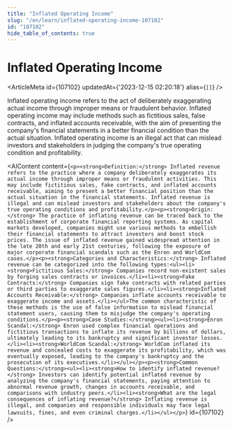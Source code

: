```yaml
---
title: "Inflated Operating Income"
slug: "/en/learn/inflated-operating-income-107102"
id: "107102"
hide_table_of_contents: true
---
```



# Inflated Operating Income

<ArticleMeta id={107102} updatedAt={'2023-12-15 02:20:18'} alias={`[]`} />
<div className='border-solid border-b border-t-0 my-4 border-[var(--ifm-color-gray-300)]' />

Inflated operating income refers to the act of deliberately exaggerating actual income through improper means or fraudulent behavior. Inflated operating income may include methods such as fictitious sales, false contracts, and inflated accounts receivable, with the aim of presenting the company's financial statements in a better financial condition than the actual situation. Inflated operating income is an illegal act that can mislead investors and stakeholders in judging the company's true operating condition and profitability.

<AIContent content={`<p><strong>Definition:</strong> Inflated revenue refers to the practice where a company deliberately exaggerates its actual income through improper means or fraudulent activities. This may include fictitious sales, fake contracts, and inflated accounts receivable, aiming to present a better financial position than the actual situation in the financial statements. Inflated revenue is illegal and can mislead investors and stakeholders about the company's true operating conditions and profitability.</p><p><strong>Origin:</strong> The practice of inflating revenue can be traced back to the establishment of corporate financial reporting systems. As capital markets developed, companies might use various methods to embellish their financial statements to attract investors and boost stock prices. The issue of inflated revenue gained widespread attention in the late 20th and early 21st centuries, following the exposure of major corporate financial scandals such as the Enron and WorldCom cases.</p><p><strong>Categories and Characteristics:</strong> Inflated revenue can be categorized into the following types:<ul><li><strong>Fictitious Sales:</strong> Companies record non-existent sales by forging sales contracts or invoices.</li><li><strong>Fake Contracts:</strong> Companies sign fake contracts with related parties or third parties to exaggerate sales figures.</li><li><strong>Inflated Accounts Receivable:</strong> Companies inflate accounts receivable to exaggerate income and assets.</li></ul>The common characteristic of these methods is the use of false information to mislead financial statement users, causing them to misjudge the company's operating conditions.</p><p><strong>Case Studies:</strong><ul><li><strong>Enron Scandal:</strong> Enron used complex financial operations and fictitious transactions to inflate its revenue by billions of dollars, ultimately leading to its bankruptcy and significant investor losses.</li><li><strong>WorldCom Scandal:</strong> WorldCom inflated its revenue and concealed costs to exaggerate its profitability, which was eventually exposed, leading to the company's bankruptcy and the prosecution of its executives.</li></ul></p><p><strong>Common Questions:</strong><ul><li><strong>How to identify inflated revenue?</strong> Investors can identify potential inflated revenue by analyzing the company's financial statements, paying attention to abnormal revenue growth, changes in accounts receivable, and comparisons with industry peers.</li><li><strong>What are the legal consequences of inflating revenue?</strong> Inflating revenue is illegal, and companies and responsible individuals may face legal lawsuits, fines, and even criminal charges.</li></ul></p>`} id={107102} />
